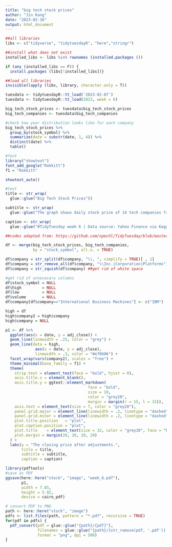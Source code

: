 ```yaml
---
title: "big tech stock prices"
author: "Jin Kang"
date: "2023-02-16"
output: html_document
---
```


```r
##all libraries
libs <- c("tidyverse", "tidytuesdayR", "here","stringr")

##install what does not exist
installed_libs <- libs %in% rownames (installed.packages ())

if (any (installed_libs == F)) {
  install.packages (libs[!installed_libs])}

##load all libraries 
invisible(lapply (libs, library, character.only = T))
```

```r
tuesdata <- tidytuesdayR::tt_load('2023-02-07')
tuesdata <- tidytuesdayR::tt_load(2023, week = 6)

big_tech_stock_prices <- tuesdata$big_tech_stock_prices
big_tech_companies <- tuesdata$big_tech_companies

#check how year distribution looks like for each company
big_tech_stock_prices %>%
  group_by(stock_symbol) %>%
  summarize(date = substr(date, 1, 4)) %>% 
  distinct(date) %>%
  table()

#font
library("showtext")
font_add_google("Rokkitt")
f1 = "Rokkitt"

showtext_auto()

#text
title <- str_wrap(
  glue::glue("Big Tech Stock Prices"))

subtitle <- str_wrap(
  glue::glue("The graph shows daily stock price of 14 tech companies from 2020 to 2023"))

caption <- str_wrap(
  glue::glue("#TidyTuesday week 6 | Data source: Yahoo Finance via Kaggle"))
```

```r
##codes adapted from: https://github.com/npechl/TidyTuesday/blob/master/R/2023-02-07/2023-02-07_Big_Tech_Stock_Prices.R

df <- merge(big_tech_stock_prices, big_tech_companies,
            by = "stock_symbol", all.x. = TRUE)

df$company = str_split(df$company, "\\, ", simplify = TRUE)[ , 1]
df$company = str_remove_all(df$company, "\\Inc.|Corporation|Platforms")
df$company = str_squish(df$company) ##get rid of white space

#get rid of unnecesary columns
df$stock_symbol = NULL
df$high         = NULL
df$low          = NULL
df$volume       = NULL
df$company[df$company=="International Business Machines"] <- c("IBM")

high = df
high$company2 = high$company
high$company = NULL
```

```r
p1 <- df %>% 
  ggplot(aes(x = date, y = adj_close)) +
  geom_line(linewidth = .25, color = "grey") +
  geom_line(data = high, 
             aes(x = date, y = adj_close), 
             linewidth = .3, color = "#e70606") +
  facet_wrap(vars(company2), scales = "free") +
  theme_minimal(base_family = f1) + 
  theme(
    strip.text = element_text(face = "bold", hjust = 0),
    axis.title.x = element_blank(),
    axis.title.y = ggtext::element_markdown( 
                                    face = "bold",
                                    size = 10, 
                                    color = "grey20",
                                    margin = margin(r = 15, l = 15)),
    axis.text = element_text(size = 7, color = "grey20"),
    panel.grid.major = element_line(linewidth = .2, linetype = "dashed", color = "grey"),
    panel.grid.minor = element_line(linewidth = .2, linetype = "dashed", color = "grey"),
    plot.title.position   = "plot",
    plot.caption.position = "plot",
    plot.title    = element_text(size = 32, color = "grey10", face = "bold"),
    plot.margin = margin(20, 20, 20, 20)
  ) +
  labs(y = "The closing price after adjustments.",
       title = title,
       subtitle = subtitle,
       caption = caption)
```

```r
library(pdftools)
#save as PDF
ggsave(here::here("stock", "image", "week_6.pdf"),
       p1, 
       width = 7.85,
       height = 5.92,
       device = cairo_pdf)

# convert PDF to PNG
path <- here::here("stock", "image")
pdfs <- list.files(path, pattern = "*.pdf", recursive = TRUE)
for(pdf in pdfs) {
  pdf_convert(pdf = glue::glue("{path}/{pdf}"), 
              filenames = glue::glue("{path}/{str_remove(pdf, '.pdf')}.png"),
              format = "png", dpi = 500)
}

```

